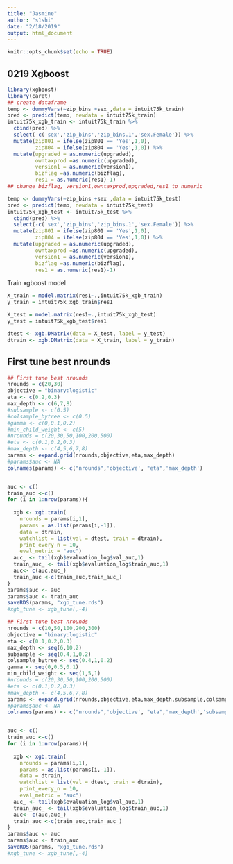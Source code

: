 ```yaml
---
title: "Jasmine"
author: "s1shi"
date: "2/18/2019"
output: html_document
---
```


```r
knitr::opts_chunk$set(echo = TRUE)
```

## 0219 Xgboost
```r
library(xgboost)
library(caret)
## create dataframe
temp <- dummyVars(~zip_bins +sex ,data = intuit75k_train)
pred <- predict(temp, newdata = intuit75k_train)
intuit75k_xgb_train <- intuit75k_train %>%
  cbind(pred) %>%
  select(-c('sex','zip_bins','zip_bins.1','sex.Female')) %>%
  mutate(zip801 = ifelse(zip801 == 'Yes',1,0),
         zip804 = ifelse(zip804 == 'Yes',1,0)) %>%
  mutate(upgraded = as.numeric(upgraded),
         owntaxprod =as.numeric(upgraded),
         version1 = as.numeric(version1),
         bizflag =as.numeric(bizflag),
         res1 = as.numeric(res1)-1)
## change bizflag, version1,owntaxprod,upgraded,res1 to numeric 

temp <- dummyVars(~zip_bins +sex ,data = intuit75k_test)
pred <- predict(temp, newdata = intuit75k_test)
intuit75k_xgb_test <- intuit75k_test %>%
  cbind(pred) %>%
  select(-c('sex','zip_bins','zip_bins.1','sex.Female')) %>%
  mutate(zip801 = ifelse(zip801 == 'Yes',1,0),
         zip804 = ifelse(zip804 == 'Yes',1,0)) %>%
  mutate(upgraded = as.numeric(upgraded),
         owntaxprod =as.numeric(upgraded),
         version1 = as.numeric(version1),
         bizflag =as.numeric(bizflag),
         res1 = as.numeric(res1)-1)
```
Train xgboost model

```r
X_train = model.matrix(res1~.,intuit75k_xgb_train)
y_train = intuit75k_xgb_train$res1

X_test = model.matrix(res1~.,intuit75k_xgb_test)
y_test = intuit75k_xgb_test$res1

dtest <- xgb.DMatrix(data = X_test, label = y_test)
dtrain <- xgb.DMatrix(data = X_train, label = y_train)
```
## First tune best nrounds

```r
## First tune best nrounds
nrounds = c(20,30)
objective = "binary:logistic"
eta <- c(0.2,0.3)
max_depth <- c(6,7,8)
#subsample <- c(0.5)
#colsample_bytree <- c(0.5)
#gamma <- c(0,0.1,0.2)
#min_child_weight <- c(5)
#nrounds = c(20,30,50,100,200,500)
#eta <- c(0.1,0.2,0.3)
#max_depth <- c(4,5,6,7,8)
params <- expand.grid(nrounds,objective,eta,max_depth)
#params$auc <- NA
colnames(params) <- c("nrounds",'objective', "eta",'max_depth')


auc <- c()
train_auc <-c()
for (i in 1:nrow(params)){
 
  xgb <- xgb.train(
    nrounds = params[i,1],
    params = as.list(params[i,-1]),
    data = dtrain,
    watchlist = list(val = dtest, train = dtrain),
    print_every_n = 10,
    eval_metric = "auc")
  auc_ <- tail(xgb$evaluation_log$val_auc,1)
  train_auc_ <- tail(xgb$evaluation_log$train_auc,1)
  auc<- c(auc,auc_)
  train_auc <-c(train_auc,train_auc_)
}
params$auc <- auc
params$auc <- train_auc
saveRDS(params, "xgb_tune.rds")
#xgb_tune <- xgb_tune[,-4]
```
```r
## First tune best nrounds
nrounds = c(10,50,100,200,300)
objective = "binary:logistic"
eta <- c(0.1,0.2,0.3)
max_depth <- seq(6,10,2)
subsample <- seq(0.4,1,0.2)
colsample_bytree <- seq(0.4,1,0.2)
gamma <- seq(0,0.5,0.1)
min_child_weight <- seq(1,5,1)
#nrounds = c(20,30,50,100,200,500)
#eta <- c(0.1,0.2,0.3)
#max_depth <- c(4,5,6,7,8)
params <- expand.grid(nrounds,objective,eta,max_depth,subsample,colsample_bytree,gamma,min_child_weight)
#params$auc <- NA
colnames(params) <- c("nrounds",'objective', "eta",'max_depth','subsample','colsample_bytree','gamma','min_child_weight')


auc <- c()
train_auc <-c()
for (i in 1:nrow(params)){
 
  xgb <- xgb.train(
    nrounds = params[i,1],
    params = as.list(params[i,-1]),
    data = dtrain,
    watchlist = list(val = dtest, train = dtrain),
    print_every_n = 10,
    eval_metric = "auc")
  auc_ <- tail(xgb$evaluation_log$val_auc,1)
  train_auc_ <- tail(xgb$evaluation_log$train_auc,1)
  auc<- c(auc,auc_)
  train_auc <-c(train_auc,train_auc_)
}
params$auc <- auc
params$auc <- train_auc
saveRDS(params, "xgb_tune.rds")
#xgb_tune <- xgb_tune[,-4]
```
